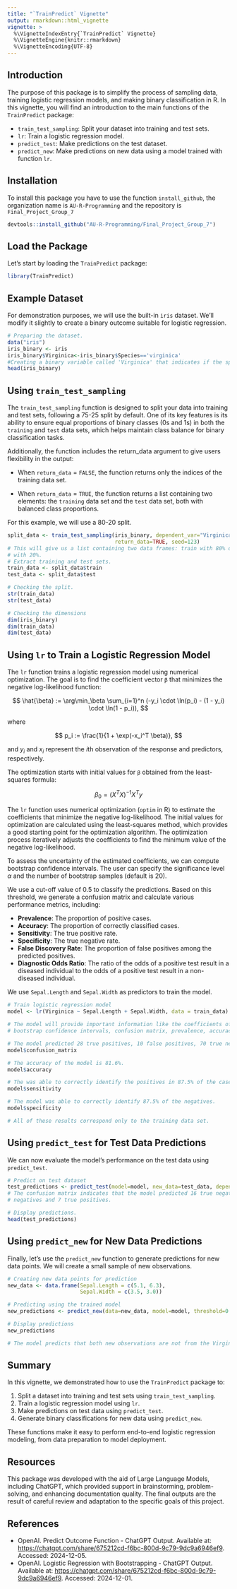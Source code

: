 ```yaml
---
title: "`TrainPredict` Vignette"
output: rmarkdown::html_vignette
vignette: >
  %\VignetteIndexEntry{`TrainPredict` Vignette}
  %\VignetteEngine{knitr::rmarkdown}
  %\VignetteEncoding{UTF-8}
---
```


## Introduction

The purpose of this package is to simplify the process of sampling data, training logistic regression models, and making binary classification in R. In this vignette, you will find an introduction to the main functions of the `TrainPredict` package:

-   `train_test_sampling`: Split your dataset into training and test sets.
-   `lr`: Train a logistic regression model.
-   `predict_test`: Make predictions on the test dataset.
-   `predict_new`: Make predictions on new data using a model trained with function `lr`.

## Installation

To install this package you have to use the function `install_github`, the organization name is `AU-R-Programming` and the repository is `Final_Project_Group_7`

``` r
devtools::install_github("AU-R-Programming/Final_Project_Group_7")
```

## Load the Package

Let's start by loading the `TrainPredict` package:

```r
library(TrainPredict)
```

## Example Dataset

For demonstration purposes, we will use the built-in `iris` dataset. We'll modify it slightly to create a binary outcome suitable for logistic regression.

```r
# Preparing the dataset.
data("iris")
iris_binary <- iris
iris_binary$Virginica<-iris_binary$Species=='virginica'
#Creating a binary variable called 'Virginica' that indicates if the specie is Virginica or not.
head(iris_binary)

```

## Using `train_test_sampling`

The `train_test_sampling` function is designed to split your data into training and test sets, following a 75-25 split by default. One of its key features is its ability to ensure equal proportions of binary classes (0s and 1s) in both the `training` and `test` data sets, which helps maintain class balance for binary classification tasks.

Additionally, the function includes the return_data argument to give users flexibility in the output:

-   When `return_data` = `FALSE`, the function returns only the indices of the training data set.

-   When `return_data` = `TRUE`, the function returns a list containing two elements: the `training` data set and the `test` data set, both with balanced class proportions.

For this example, we will use a 80-20 split.

```r

split_data <- train_test_sampling(iris_binary, dependent_var="Virginica", train_prop = 0.8, 
                                  return_data=TRUE, seed=123)
# This will give us a list containing two data frames: train with 80% of the observations and test 
# with 20%.
# Extract training and test sets.
train_data <- split_data$train
test_data <- split_data$test

# Checking the split.
str(train_data)
str(test_data)

# Checking the dimensions
dim(iris_binary)
dim(train_data)
dim(test_data)
```

## Using `lr` to Train a Logistic Regression Model

The `lr` function trains a logistic regression model using numerical optimization. The goal is to find the coefficient vector `β` that minimizes the negative log-likelihood function:

$$
\hat{\beta} := \arg\min_\beta \sum_{i=1}^n (-y_i \cdot \ln(p_i) - (1 - y_i) \cdot \ln(1 - p_i)),
$$

where

$$
p_i := \frac{1}{1 + \exp(-x_i^T \beta)},
$$

and $y_i$ and $x_i$ represent the $i$th observation of the response and predictors, respectively.

The optimization starts with initial values for `β` obtained from the least-squares formula:

$$
\beta_0 = (X^T X)^{-1} X^T y
$$

The `lr` function uses numerical optimization (`optim` in R) to estimate the coefficients that minimize the negative log-likelihood. The initial values for optimization are calculated using the least-squares method, which provides a good starting point for the optimization algorithm. The optimization process iteratively adjusts the coefficients to find the minimum value of the negative log-likelihood.

To assess the uncertainty of the estimated coefficients, we can compute bootstrap confidence intervals. The user can specify the significance level $\alpha$ and the number of bootstrap samples (default is 20).

We use a cut-off value of 0.5 to classify the predictions. Based on this threshold, we generate a confusion matrix and calculate various performance metrics, including:

-   **Prevalence**: The proportion of positive cases.
-   **Accuracy**: The proportion of correctly classified cases.
-   **Sensitivity**: The true positive rate.
-   **Specificity**: The true negative rate.
-   **False Discovery Rate**: The proportion of false positives among the predicted positives.
-   **Diagnostic Odds Ratio**: The ratio of the odds of a positive test result in a diseased individual to the odds of a positive test result in a non-diseased individual.

We use `Sepal.Length` and `Sepal.Width` as predictors to train the model.

```r
# Train logistic regression model
model <- lr(Virginica ~ Sepal.Length + Sepal.Width, data = train_data)

# The model will provide important information like the coefficients of the logistic regression, 
# bootstrap confidence intervals, confusion matrix, prevalence, accuracy, sensitivity, specificity, etc.

# The model predicted 28 true positives, 10 false positives, 70 true negatives, and 12 false positives. 
model$confusion_matrix

# The accuracy of the model is 81.6%.
model$accuracy

# The was able to correctly identify the positives in 87.5% of the cases.
model$sensitivity

# The model was able to correctly identify 87.5% of the negatives. 
model$specificity

# All of these results correspond only to the training data set. 
```

## Using `predict_test` for Test Data Predictions

We can now evaluate the model's performance on the test data using `predict_test`.

```r
# Predict on test dataset
test_predictions <- predict_test(model=model, new_data=test_data, dependent_variable_col = "Virginica")
# The confusion matrix indicates that the model predicted 16 true negatives, 4 false negatives, 3 false 
# negatives and 7 true positives.

# Display predictions.
head(test_predictions)
```

## Using `predict_new` for New Data Predictions

Finally, let's use the `predict_new` function to generate predictions for new data points. We will create a small sample of new observations.

```r
# Creating new data points for prediction
new_data <- data.frame(Sepal.Length = c(5.1, 6.3),
                       Sepal.Width = c(3.5, 3.0))

# Predicting using the trained model
new_predictions <- predict_new(data=new_data, model=model, threshold=0.5 )

# Display predictions
new_predictions

# The model predicts that both new observations are not from the Virginica specie. 
```

## Summary

In this vignette, we demonstrated how to use the `TrainPredict` package to:

1.  Split a dataset into training and test sets using `train_test_sampling`.
2.  Train a logistic regression model using `lr`.
3.  Make predictions on test data using `predict_test`.
4.  Generate binary classifications for new data using `predict_new`.

These functions make it easy to perform end-to-end logistic regression modeling, from data preparation to model deployment.

## Resources

This package was developed with the aid of Large Language Models, including ChatGPT, which provided support in brainstorming, problem-solving, and enhancing documentation quality. The final outputs are the result of careful review and adaptation to the specific goals of this project.

## References

-   OpenAI. Predict Outcome Function - ChatGPT Output. Available at: <https://chatgpt.com/share/675212cd-f6bc-800d-9c79-9dc9a6946ef9>. Accessed: 2024-12-05.
-   OpenAI. Logistic Regression with Bootstrapping - ChatGPT Output. Available at: <https://chatgpt.com/share/675212cd-f6bc-800d-9c79-9dc9a6946ef9>. Accessed: 2024-12-01.
